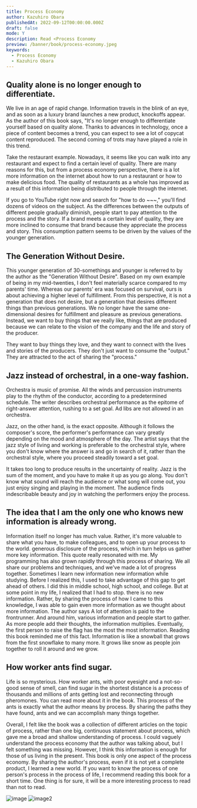 ```yaml
---
title: Process Economy
author: Kazuhiro Obara
publishedAt: 2022-09-12T00:00:00.000Z
draft: false
mode: Y
description: Read <Process Economy
preview: /banner/book/process-economy.jpeg
keywords:
  - Process Economy
  - Kazuhiro Obara
---
```


<Youtube id="3GIuoo_z0xQ" />

## Quality alone is no longer enough to differentiate.

We live in an age of rapid change. Information travels in the blink of an eye, and as soon as a luxury brand launches a new product, knockoffs appear.
As the author of this book says, "It's no longer enough to differentiate yourself based on quality alone.
Thanks to advances in technology, once a piece of content becomes a trend, you can expect to see a lot of copycat content reproduced.
The second coming of trots may have played a role in this trend.

Take the restaurant example. Nowadays, it seems like you can walk into any restaurant and expect to find a certain level of quality. There are many reasons for this, but from a process economy perspective, there is a lot more information on the internet about how to run a restaurant or how to make delicious food.
The quality of restaurants as a whole has improved as a result of this information being distributed to people through the internet.

If you go to YouTube right now and search for "how to do ~~~," you'll find dozens of videos on the subject.
As the differences between the outputs of different people gradually diminish, people start to pay attention to the process and the story.
If a brand meets a certain level of quality, they are more inclined to consume that brand because they appreciate the process and story.
This consumption pattern seems to be driven by the values of the younger generation.

## The Generation Without Desire.

This younger generation of 30-somethings and younger is referred to by the author as the "Generation Without Desire".
Based on my own example of being in my mid-twenties, I don't feel materially scarce compared to my parents' time.
Whereas our parents' era was focused on survival, ours is about achieving a higher level of fulfillment.
From this perspective, it is not a generation that does not desire, but a generation that desires different things than previous generations.
We no longer have the same one-dimensional desires for fulfillment and pleasure as previous generations.
Instead, we want to buy things that we really like, things that are produced because we can relate to the vision of the company and the life and story of the producer.

<Callout type="info">
  They want to buy things they love, and they want to connect with the lives and stories of the producers.
  They don't just want to consume the "output." They are attracted to the act of sharing the "process."
</Callout>

## Jazz instead of orchestral, in a one-way fashion.

Orchestra is music of promise. All the winds and percussion instruments play to the rhythm of the conductor, according to a predetermined schedule. The writer describes orchestral performance as the epitome of right-answer attention, rushing to a set goal. Ad libs are not allowed in an orchestra.

Jazz, on the other hand, is the exact opposite. Although it follows the composer's score, the performer's performance can vary greatly depending on the mood and atmosphere of the day. The artist says that the jazz style of living and working is preferable to the orchestral style, where you don't know where the answer is and go in search of it, rather than the orchestral style, where you proceed steadily toward a set goal.

It takes too long to produce results in the uncertainty of reality. Jazz is the sum of the moment, and you have to make it up as you go along. You don't know what sound will reach the audience or what song will come out, you just enjoy singing and playing in the moment. The audience finds indescribable beauty and joy in watching the performers enjoy the process.

## The idea that I am the only one who knows new information is already wrong.

<Callout type="info">
  Information itself no longer has much value. Rather, it's more valuable to share what you have, to make colleagues, and to open up your process to the world.
  generous disclosure of the process, which in turn helps us gather more key information.
</Callout>
This quote really resonated with me. My programming has also grown rapidly through this process of sharing. We all share our
problems and techniques, and we've made a lot of progress together. Sometimes I learn new information
new information while studying. Before I realized this, I used to take advantage of this gap to get ahead of others.
I did this in middle school, high school, and college. But at some point in my life, I realized that I had to stop. there is no new
information. Rather, by sharing the process of how I came to this knowledge, I was able to gain even more information as we thought about
more information. The author says

<Callout type="info">
  A lot of attention is paid to the frontrunner. And around him, various information and people start to gather.
  As more people add their thoughts, the information multiplies. Eventually, the first person to raise the flag has the most
  the most information.
</Callout>
Reading this book reminded me of this fact. Information is like a snowball that grows from the first snowflake to many more.
It grows like snow as people join together to roll it around and we grow.

## How worker ants find sugar.

Life is so mysterious. How worker ants, with poor eyesight and a not-so-good sense of smell, can find sugar in the shortest distance is a process of thousands and millions of ants getting lost and reconnecting through pheromones. You can read more about it in the book. This process of the ants is exactly what the author means by process. By sharing the paths they have found, ants and we can accomplish many things together.

Overall, I felt like the book was a collection of different articles on the topic of process, rather than one big, continuous statement about process, which gave me a broad and shallow understanding of process. I could vaguely understand the process economy that the author was talking about, but I felt something was missing. However, I think this information is enough for those of us living in the present. This book is only one aspect of the process economy. By sharing the author's process, even if it is not yet a complete product, I learned a new world. If you want to know the process of one person's process in the process of life, I recommend reading this book for a short time. One thing is for sure, it will be a more interesting process to read than not to read.

<Parallel>![image](./image.webp) ![image2](./image2.webp)</Parallel>
